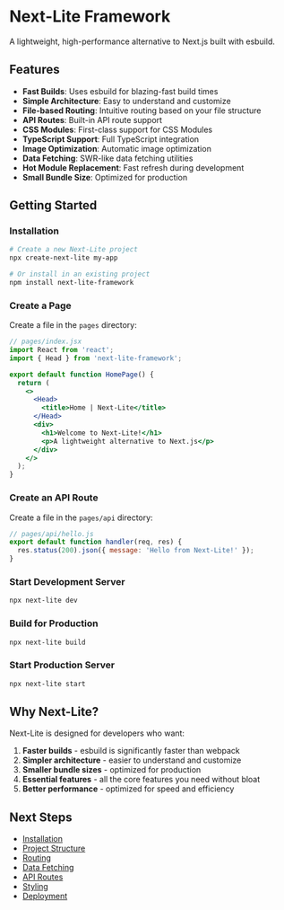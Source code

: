 # Next-Lite Framework

A lightweight, high-performance alternative to Next.js built with esbuild.

## Features

- **Fast Builds**: Uses esbuild for blazing-fast build times
- **Simple Architecture**: Easy to understand and customize
- **File-based Routing**: Intuitive routing based on your file structure
- **API Routes**: Built-in API route support
- **CSS Modules**: First-class support for CSS Modules
- **TypeScript Support**: Full TypeScript integration
- **Image Optimization**: Automatic image optimization
- **Data Fetching**: SWR-like data fetching utilities
- **Hot Module Replacement**: Fast refresh during development
- **Small Bundle Size**: Optimized for production

## Getting Started

### Installation

```bash
# Create a new Next-Lite project
npx create-next-lite my-app

# Or install in an existing project
npm install next-lite-framework
```

### Create a Page

Create a file in the `pages` directory:

```jsx
// pages/index.jsx
import React from 'react';
import { Head } from 'next-lite-framework';

export default function HomePage() {
  return (
    <>
      <Head>
        <title>Home | Next-Lite</title>
      </Head>
      <div>
        <h1>Welcome to Next-Lite!</h1>
        <p>A lightweight alternative to Next.js</p>
      </div>
    </>
  );
}
```

### Create an API Route

Create a file in the `pages/api` directory:

```js
// pages/api/hello.js
export default function handler(req, res) {
  res.status(200).json({ message: 'Hello from Next-Lite!' });
}
```

### Start Development Server

```bash
npx next-lite dev
```

### Build for Production

```bash
npx next-lite build
```

### Start Production Server

```bash
npx next-lite start
```

## Why Next-Lite?

Next-Lite is designed for developers who want:

1. **Faster builds** - esbuild is significantly faster than webpack
2. **Simpler architecture** - easier to understand and customize
3. **Smaller bundle sizes** - optimized for production
4. **Essential features** - all the core features you need without bloat
5. **Better performance** - optimized for speed and efficiency

## Next Steps

- [Installation](/docs/getting-started/installation)
- [Project Structure](/docs/getting-started/project-structure)
- [Routing](/docs/routing)
- [Data Fetching](/docs/data-fetching)
- [API Routes](/docs/api-routes)
- [Styling](/docs/styling)
- [Deployment](/docs/deployment)
